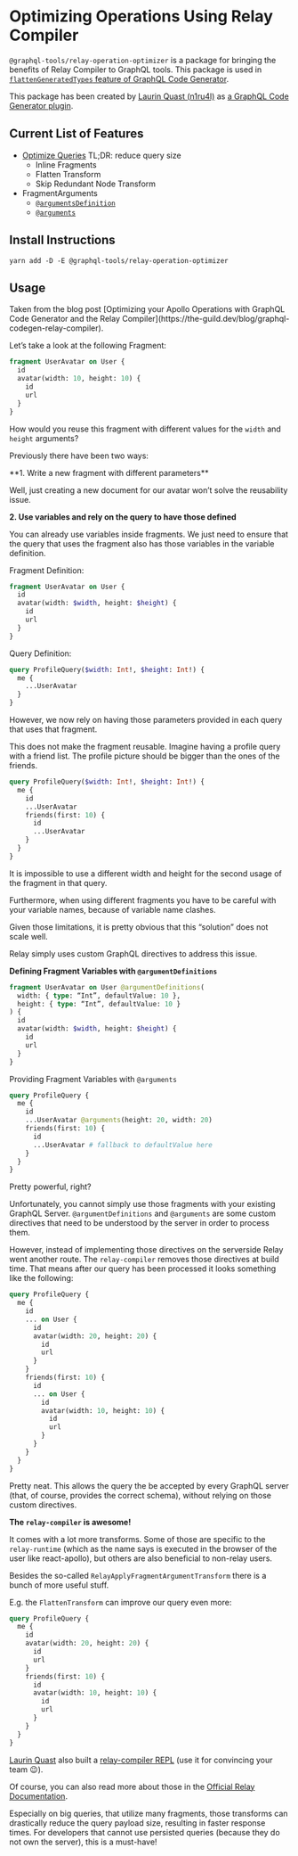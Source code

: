 
# Optimizing Operations Using Relay Compiler

`@graphql-tools/relay-operation-optimizer` is a package for bringing the benefits of Relay Compiler to GraphQL tools. This package is used in [`flattenGeneratedTypes` feature of GraphQL Code Generator](https://graphql-code-generator.com/docs/plugins/relay-operation-optimizer).

This package has been created by [Laurin Quast (n1ru4l)](https://github.com/n1ru4l) as [a GraphQL Code Generator plugin](https://github.com/n1ru4l/graphql-codegen-relay-plugins).

## Current List of Features

- [Optimize Queries](https://relay.dev/docs/en/compiler-architecture#transforms) TL;DR: reduce query size
  - Inline Fragments
  - Flatten Transform
  - Skip Redundant Node Transform
- FragmentArguments
  - [`@argumentsDefinition`](https://relay.dev/docs/en/graphql-in-relay#argumentdefinitions)
  - [`@arguments`](https://relay.dev/docs/en/graphql-in-relay#arguments)

## Install Instructions

`yarn add -D -E @graphql-tools/relay-operation-optimizer`

## Usage

<Callout type="info">
  Taken from the blog post [Optimizing your Apollo Operations with GraphQL Code Generator and the Relay
  Compiler](https://the-guild.dev/blog/graphql-codegen-relay-compiler).
</Callout>

Let’s take a look at the following Fragment:

```graphql
fragment UserAvatar on User {
  id
  avatar(width: 10, height: 10) {
    id
    url
  }
}
```

How would you reuse this fragment with different values for the `width` and `height` arguments?

Previously there have been two ways:

<Instruction>
**1. Write a new fragment with different parameters**

Well, just creating a new document for our avatar won’t solve the reusability issue.

**2. Use variables and rely on the query to have those defined**

You can already use variables inside fragments. We just need to ensure that the query that uses the fragment also has those variables in the variable definition.

</Instruction>

Fragment Definition:

```graphql
fragment UserAvatar on User {
  id
  avatar(width: $width, height: $height) {
    id
    url
  }
}
```

Query Definition:

```graphql
query ProfileQuery($width: Int!, $height: Int!) {
  me {
    ...UserAvatar
  }
}
```

However, we now rely on having those parameters provided in each query that uses that fragment.

This does not make the fragment reusable. Imagine having a profile query with a friend list. The profile picture should be bigger than the ones of the friends.

```graphql
query ProfileQuery($width: Int!, $height: Int!) {
  me {
    id
    ...UserAvatar
    friends(first: 10) {
      id
      ...UserAvatar
    }
  }
}
```

It is impossible to use a different width and height for the second usage of the fragment in that query.

Furthermore, when using different fragments you have to be careful with your variable names, because of variable name clashes.

Given those limitations, it is pretty obvious that this “solution” does not scale well.

Relay simply uses custom GraphQL directives to address this issue.

**Defining Fragment Variables with `@argumentDefinitions`**

```graphql
fragment UserAvatar on User @argumentDefinitions(
  width: { type: “Int”, defaultValue: 10 },
  height: { type: “Int”, defaultValue: 10 }
) {
  id
  avatar(width: $width, height: $height) {
    id
    url
  }
}
```

Providing Fragment Variables with `@arguments`

```graphql
query ProfileQuery {
  me {
    id
    ...UserAvatar @arguments(height: 20, width: 20)
    friends(first: 10) {
      id
      ...UserAvatar # fallback to defaultValue here
    }
  }
}
```

Pretty powerful, right?

Unfortunately, you cannot simply use those fragments with your existing GraphQL Server. `@argumentDefinitions` and `@arguments` are some custom directives that need to be understood by the server in order to process them.

However, instead of implementing those directives on the serverside Relay went another route. The `relay-compiler` removes those directives at build time. That means after our query has been processed it looks something like the following:

```graphql
query ProfileQuery {
  me {
    id
    ... on User {
      id
      avatar(width: 20, height: 20) {
        id
        url
      }
    }
    friends(first: 10) {
      id
      ... on User {
        id
        avatar(width: 10, height: 10) {
          id
          url
        }
      }
    }
  }
}
```

Pretty neat. This allows the query the be accepted by every GraphQL server (that, of course, provides the correct schema), without relying on those custom directives.

**The `relay-compiler` is awesome!**

It comes with a lot more transforms. Some of those are specific to the `relay-runtime` (which as the name says is executed in the browser of the user like react-apollo), but others are also beneficial to non-relay users.

Besides the so-called `RelayApplyFragmentArgumentTransform` there is a bunch of more useful stuff.

E.g. the `FlattenTransform` can improve our query even more:

```graphql
query ProfileQuery {
  me {
    id
    avatar(width: 20, height: 20) {
      id
      url
    }
    friends(first: 10) {
      id
      avatar(width: 10, height: 10) {
        id
        url
      }
    }
  }
}
```

[Laurin Quast](https://github.com/n1ru4l) also built a [relay-compiler REPL](https://relay-compiler-repl.netlify.com/) (use it for convincing your team 😉).

Of course, you can also read more about those in the [Official Relay Documentation](https://relay.dev/docs/en/compiler-architecture#transforms).

Especially on big queries, that utilize many fragments, those transforms can drastically reduce the query payload size, resulting in faster response times. For developers that cannot use persisted queries (because they do not own the server), this is a must-have!
